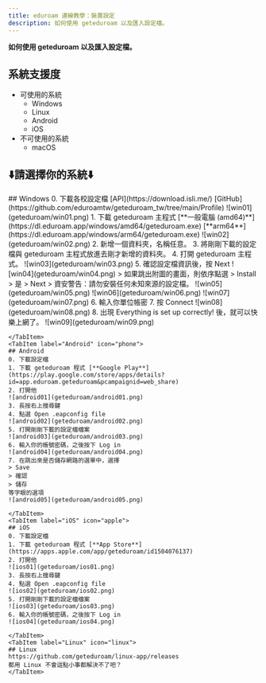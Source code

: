 ```yaml
---
title: eduroam 連線教學：裝置設定
description: 如何使用 geteduroam 以及匯入設定檔。
---
```

**如何使用 geteduroam 以及匯入設定檔。**


## 系統支援度
- 可使用的系統
    - Windows
    - Linux
    - Android
    - iOS
- 不可使用的系統
    - macOS

## **⬇️請選擇你的系統⬇️**
<Tabs>
    <TabItem label="Windows" icon="seti:windows">
    ## Windows
    0. 下載各校設定檔 [API](https://download.isli.me/) [GitHub](https://github.com/eduroamtw/geteduroam_tw/tree/main/Profile)
    ![win01](geteduroam/win01.png)
    1. 下載 geteduroam 主程式 [**一般電腦 (amd64)**](https://dl.eduroam.app/windows/amd64/geteduroam.exe) [**arm64**](https://dl.eduroam.app/windows/arm64/geteduroam.exe)
    ![win02](geteduroam/win02.png)
    2. 新增一個資料夾，名稱任意。
    3. 將剛剛下載的設定檔與 geteduroam 主程式放進去剛才新增的資料夾。
    4. 打開 geteduroam 主程式。
    ![win03](geteduroam/win03.png)
    5. 確認設定檔資訊後，按 Next
    ![win04](geteduroam/win04.png)
    > 如果跳出附圖的畫面，則依序點選 
    > Install
    > 是
    > Next
    > 資安警告：請勿安裝任何未知來源的設定檔。
    ![win05](geteduroam/win05.png)
    ![win06](geteduroam/win06.png)
    ![win07](geteduroam/win07.png)
    6. 輸入你單位帳密
    7. 按 Connect
    ![win08](geteduroam/win08.png)
    8. 出現 Everything is set up correctly! 後，就可以快樂上網了。
    ![win09](geteduroam/win09.png)

    </TabItem>
    <TabItem label="Android" icon="phone">
    ## Android
    0. 下載設定檔
    1. 下載 geteduroam 程式 [**Google Play**](https://play.google.com/store/apps/details?id=app.eduroam.geteduroam&pcampaignid=web_share)
    2. 打開他
    ![android01](geteduroam/android01.png)
    3. 長按右上搜尋鍵
    4. 點選 Open .eapconfig file
    ![android02](geteduroam/android02.png)
    5. 打開剛剛下載的設定檔檔案
    ![android03](geteduroam/android03.png)
    6. 輸入你的帳號密碼，之後按下 Log in
    ![android04](geteduroam/android04.png)
    7. 在跳出來是否儲存網路的選單中，選擇
    > Save
    > 確認
    > 儲存
    等字眼的選項
    ![android05](geteduroam/android05.png)

    </TabItem>
    <TabItem label="iOS" icon="apple">
    ## iOS
    0. 下載設定檔
    1. 下載 geteduroam 程式 [**App Store**](https://apps.apple.com/app/geteduroam/id1504076137)
    2. 打開他
    ![ios01](geteduroam/ios01.png)
    3. 長按右上搜尋鍵
    4. 點選 Open .eapconfig file
    ![ios02](geteduroam/ios02.png)
    5. 打開剛剛下載的設定檔檔案
    ![ios03](geteduroam/ios03.png)
    6. 輸入你的帳號密碼，之後按下 Log in
    ![ios04](geteduroam/ios04.png)

    </TabItem>
    <TabItem label="Linux" icon="linux">
    ## Linux
    https://github.com/geteduroam/linux-app/releases  
    都用 Linux 不會這點小事都解決不了吧？
    </TabItem>
</Tabs>